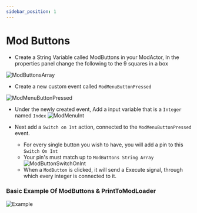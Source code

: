 ```yaml
---
sidebar_position: 1
---
```


# Mod Buttons

- Create a String Variable called ModButtons in your ModActor, In the properties panel change the following to the 9 squares in a box

![ModButtonsArray](./assets/ModButtonsArray.png)
  - Create a new custom event called `ModMenuButtonPressed`

  ![ModMenuButtonPressed](./assets/ModMenuButtonPressed.png)

  - Under the newly created event, Add a input variable that is a `Integer` named `Index` ![ModMenuInt](./assets/MonMenuButtonPRessedInt.png)

  - Next add a `Switch on Int` action, connected to the `ModMenuButtonPressed` event.
    - For every single button you wish to have, you will add a pin to this `Switch On Int`
    - Your pin's must match up to `ModButtons String Array` ![ModButtonSwitchOnInt](./assets/ModSwitchOnEvent.png)
    - When a `ModButton` is clicked, it will send a Execute signal, through which every integer is connected to it.

### Basic Example Of ModButtons & PrintToModLoader
![Example](./assets/example.png)